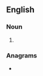 ==English==

===Noun===
{{head|en|noun form}}

# {{plural of|yeller|lang=en}}

===Anagrams===
* {{anagrams|en|a=eellrsy|Seyller|sellery}}